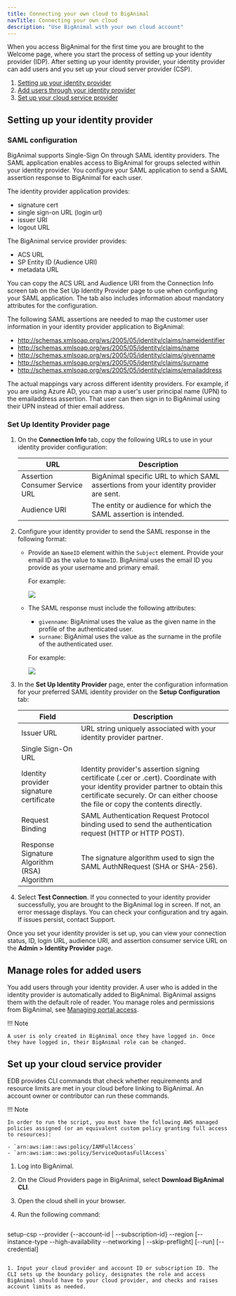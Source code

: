 ```yaml
---
title: Connecting your own cloud to BigAnimal
navTitle: Connecting your own cloud
description: "Use BigAnimal with your own cloud account" 
---
```


When you access BigAnimal for the first time you are brought to the Welcome page, where you start the process of setting up your identity provider (IDP). After setting up your identity provider, your identity provider can add users and you set up your cloud server provider (CSP). 

1. [Setting up your identity provider](#set-up-your-identity-provider)
1. [Add users through your identity provider](#manage-roles-for-added-users)
1. [Set up your cloud service provider](#set-up-your-cloud-service-provider)


## Setting up your identity provider

### SAML configuration

BigAnimal supports Single-Sign On through SAML identity providers. The SAML application enables access to BigAnimal for groups selected within your identity provider. You configure your SAML application to send a SAML assertion response to BigAnimal for each user.

The identity provider application provides:
- signature cert
- single sign-on URL (login url)
- issuer URI
- logout URL

The BigAnimal service provider provides:
- ACS URL
- SP Entity ID (Audience URI)
- metadata URL

You can copy the ACS URL and Audience URI from the Connection Info screen tab on the Set Up Identity Provider page to use when configuring your SAML application. The tab also includes information about mandatory attributes for the configuration.

The following SAML assertions are needed to map the customer user information in your identity provider application to BigAnimal:

- http://schemas.xmlsoap.org/ws/2005/05/identity/claims/nameidentifier
- http://schemas.xmlsoap.org/ws/2005/05/identity/claims/name
- http://schemas.xmlsoap.org/ws/2005/05/identity/claims/givenname
- http://schemas.xmlsoap.org/ws/2005/05/identity/claims/surname
- http://schemas.xmlsoap.org/ws/2005/05/identity/claims/emailaddress

The actual mappings vary across different identity providers. For example, if you are using Azure AD, you can map a user's user principal name (UPN) to the emailaddress assertion. That user can then sign in to BigAnimal using their UPN instead of thier email address.

### Set Up Identity Provider page

1. On the **Connection Info** tab, copy the following URLs to use in your identity provider configuration:  
   
   | URL                            | Description |
   | ------------------------------ | ----------- |
   | Assertion Consumer Service URL | BigAnimal specific URL to which SAML assertions from your identity provider are sent. |
   | Audience URI                   | The entity or audience for which the SAML assertion is intended. |

1. Configure your identity provider to send the SAML response in the following format:
   - Provide an `NameID` element within the `Subject` element. Provide your email ID as the value to `NameID`. BigAnimal uses the email ID you provide as your username and primary email.
      
     For example:

     ![](../images/nameID.png)

   - The SAML response must include the following attributes:
      - `givenname`: BigAnimal uses the value as the given name in the profile of the authenticated user.
      - `surname`: BigAnimal uses the value as the surname in the profile of the authenticated user.

      For example:

      ![](../images/attributes.png)

1. In the **Set Up Identity Provider** page, enter the configuration information for your preferred SAML identity provider on the **Setup Configuration** tab:

   | Field | Description |
   | ----- | ----------- |
   | Issuer URL | URL string uniquely associated with your identity provider partner. |
   | Single Sign-On URL | |
   | Identity provider signature certificate | Identity provider's assertion signing certificate (.cer or .cert). Coordinate with your identity provider partner to obtain this certificate securely. Or can either choose the file or copy the contents directly. |
   | Request Binding | SAML Authentication Request Protocol binding used to send the authentication request (HTTP or HTTP POST). |
   | Response Signature Algorithm (RSA) Algorithm | The signature algorithm used to sign the SAML AuthNRequest (SHA or SHA-256). |
 
1. Select **Test Connection**. If you connected to your identity provider successfully, you are brought to the BigAnimal log in screen. If not, an error message displays. You can check your configuration and try again. If issues persist, contact Support. 

Once you set your identity provider is set up, you can view your connection status, ID, login URL, audience URI, and assertion consumer service URL on the **Admin > Identity Provider** page.

## Manage roles for added users

You add users through your identity provider. A user who is added in the identity provider is automatically added to BigAnimal. BigAnimal assigns them with the default role of reader. You manage roles and permissions from BigAnimal, see [Managing portal access](../../administering_cluster/01_portal_access/). 

!!! Note
    
    A user is only created in BigAnimal once they have logged in. Once they have logged in, their BigAnimal role can be changed.

## Set up your cloud service provider

EDB provides CLI commands that check whether requirements and resource limits are met in your cloud before linking to BigAnimal. An account owner or contributor can run these commands.

!!! Note
    
    In order to run the script, you must have the following AWS managed policies assigned (or an equivalent custom policy granting full access to resources):
    
    - `arn:aws:iam::aws:policy/IAMFullAccess`
    - `arn:aws:iam::aws:policy/ServiceQuotasFullAccess`

1. Log into BigAnimal.

1. On the Cloud Providers page in BigAnimal, select **Download BigAnimal CLI**.

1. Open the cloud shell in your browser.

1. Run the following command:

   ```
  setup-csp --provider 
          {--account-id | --subscription-id}
          --region
          [--instance-type --high-availability --networking | --skip-preflight]
          [--run]
          [--credential]
   ```

1. Input your cloud provider and account ID or subscription ID. The CLI sets up the boundary policy, designates the role and access BigAnimal should have to your cloud provider, and checks and raises account limits as needed.



